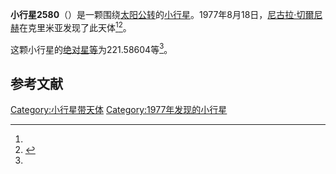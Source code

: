 {{Infobox planet
| bgcolour = #FFFFC0
| name = 2580 Smilevskia
| symbol = 
| image = 
| caption = 
| discovery = yes
| discovery_ref = 
| discoverer = [[尼古拉·切爾尼赫|尼古拉·切爾尼赫]]
| discovery_site = [[克里米亚|克里米亚]] 
| discovered = 1977年8月18日
| designations = yes
| mp_name = 
| named_after = 
| alt_names = 1977 QP4/ 1948 PB / 1951 LX / 1961 TJ1 / 1974 SQ4 / 1974 TX / 1974 WF1 / A903 SD
| mp_category = [[主带小行星|主带小行星]]
| orbit_ref = <ref name="a">[http://ssd.jpl.nasa.gov/sbdb.cgi?sstr=2580 2580 Smilevskia] {{Wayback|url=http://ssd.jpl.nasa.gov/sbdb.cgi?sstr=2580 |date=20210904230546 }}，小行星數據庫瀏覽器（JPL Small-Body Database Browser）－[[美国国家航空航天局|美国国家航空航天局]]喷气推进实验室</ref>
| epoch = 2456400.5 (2013年4月18日更新)
| aphelion = {{convert|2.6072811|AU|km|3|abbr=on|lk=out}}
| perihelion = {{convert|1.7576901|AU|km|3|abbr=on}}
| semimajor = {{convert|2.1824856|AU|km|3|abbr=on}}
| eccentricity = 0.1946384
| period = 1177.675165 [[日|日]]<br />3.22[[儒略年|儒略年]]
| avg_speed = 
| inclination = 1.61348
| asc_node = 119.35793
| mean_anomaly = 
| arg_peri = 221.58604
| satellites = 
| physical_characteristics = yes
| dimensions = 
| mass = 
| density = 
| surface_grav = 
| escape_velocity = 
| sidereal_day = 
| axial_tilt = 
| pole_ecliptic_lat = 
| pole_ecliptic_lon = 
| albedo = 
| temperatures= 
| temp_name1 = 
| mean_temp_1 = 
| max_temp_1 = 
| temp_name2 = 
| max_temp_2 = 
| spectral_type = 
| abs_magnitude = 221.58604
}}

'''小行星2580'''（{{lang-en|2580 Smilevskia}}）是一颗围绕[[太阳|太阳]][[公转|公转]]的[[小行星|小行星]]。1977年8月18日，[[尼古拉·切爾尼赫|尼古拉·切爾尼赫]]在克里米亚发现了此天体<ref name="a" /><ref>{{cite news|title=小行星列表|url=http://cfa-www.harvard.edu/iau/lists/NumberedMPs.txt|accessdate=2013-07-08|newspaper=哈佛大学|archive-date=2008-05-17|archive-url=https://web.archive.org/web/20080517010638/http://cfa-www.harvard.edu/iau/lists/NumberedMPs.txt|dead-url=no}}</ref>。

这颗小行星的[[绝对星等|绝对星等]]为221.58604等<ref name="a" />。

==参考文献==
{{reflist}}
{{Minor Planet Number|[[小行星2579|小行星2579]]|[[小行星2581|小行星2581]]}}

{{小天体}}

[[Category:小行星带天体|Category:小行星带天体]]
[[Category:1977年发现的小行星|Category:1977年发现的小行星]]

{{asteroid-stub}}